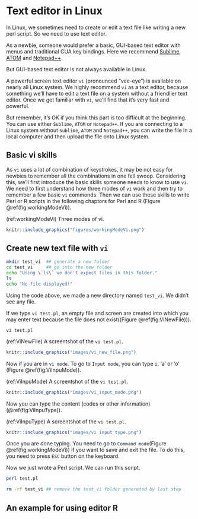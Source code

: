 # Text editor in Linux

In Linux, we sometimes need to create or edit a text file like writing a new perl script. So we need to use text editor. 

As a newbie, someone would prefer a basic, GUI-based text editor with menus and traditional CUA key bindings. Here we recommend [Sublime](https://www.sublimetext.com/), [ATOM](https://atom.io) and [Notepad++](https://notepad-plus-plus.org/). 

But GUI-based text editor is not always available in Linux. 

A powerful screen text editor `vi` (pronounced “vee-eye”) is available on nearly all Linux system. We highly recommend `vi` as a text editor, because something we’ll have to edit a text file on a system without a friendlier text editor. Once we get familiar with `vi`, we’ll find that it’s very fast and powerful. 

But remember, it’s OK if you think this part is too difficult at the beginning. You can use either `Sublime`, `ATOM` or `Notepad++`. If you are connecting to a Linux system without `Sublime`, `ATOM` and `Notepad++`, you can write the file in a local computer and then upload the file onto Linux system. 

## Basic vi skills

As `vi` uses a lot of combination of keystrokes, it may be not easy for newbies to remember all the combinations in one fell swoop. Considering this, we’ll first introduce the basic skills someone needs to know to use `vi`. We need to first understand how three modes of `vi` work and then try to remember a few basic `vi` commonds. Then we can use these skills to write Perl or R scripts in the following chaptors for Perl and R (Figure \@ref(fig:workingModeVi)). 

(ref:workingModeVi) Three modes of vi.

```r
knitr::include_graphics("figures/workingModeVi.png")
```

## Create new text file with `vi`

```sh
mkdir test_vi  ## generate a new folder
cd test_vi     ## go into the new folder
echo "Using \`ls\` we don't expect files in this folder."
ls 
echo "No file displayed!"
```

Using the code above, we made a new directory named `test_vi`. We didn't see any file. 

If we type `vi test.pl`, an empty file and screen are created into which you may enter text because the file does not exist((Figure \@ref(fig:ViNewFile))).


```
vi test.pl
```

(ref:ViNewFile) A screentshot of the `vi test.pl`.

```r
knitr::include_graphics("images/vi_new_file.png")
```

Now if you are in `vi mode`. To go to `Input mode`, you can type `i`, 'a' or 'o' (Figure \@ref(fig:ViInpuMode)). 

(ref:ViInpuMode) A screentshot of the `vi test.pl`.

```r
knitr::include_graphics("images/vi_input_mode.png")
```

Now you can type the content (codes or other information) (\@ref(fig:ViInpuType)).


(ref:ViInpuType) A screentshot of the `vi test.pl`.

```r
knitr::include_graphics("images/vi_input_type.png")
```

Once you are done typing. You need to go to `Command mode`(Figure \@ref(fig:workingModeVi)) if you want to save and exit the file. To do this, you need to press `ESC` button on the keyboard. 




Now we just wrote a Perl script. We can run this script. 


```sh
perl test.pl
```


```sh
rm -rf test_vi ## remove the test_vi folder generated by last step
```


## An example for using editor R

```r
```






